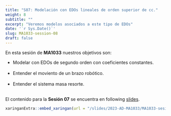 ---
title: "S07: Modelación con EDOs lineales de orden superior de cc."
weight: 8
subtitle: ""
excerpt: "Veremos modelos asociados a este tipo de EDOs"
date: '`r Sys.Date()`'
slug: MA1033-session-08
draft: false
---

En esta sesión de **MA1033** nuestros objetivos son:


* Modelar con EDOs de segundo orden con coeficientes constantes. <br/><br/>
* Entender el moviento de un brazo robótico. <br/><br/>
* Entender el sistema masa resorte. <br/><br/>

El contenido para la **Sesión 07** se encuentra en following [slides](/slides/2023-AD-MA1033/MA1033-sesion-08).

```{r embed-xaringan, echo=FALSE}
xaringanExtra::embed_xaringan(url = "/slides/2023-AD-MA1033/MA1033-sesion-08", ratio = "4:3")
```